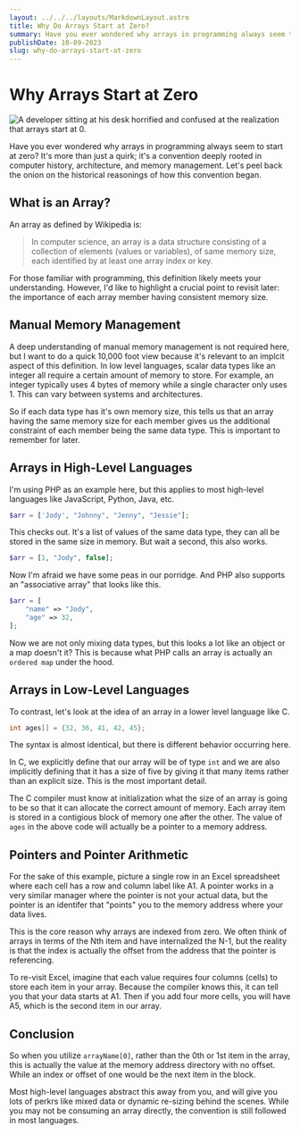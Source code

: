 ```yaml
---
layout: ../../../layouts/MarkdownLayout.astro
title: Why Do Arrays Start at Zero?
summary: Have you ever wondered why arrays in programming always seem to start at zero? It's more than just a quirk; it's a convention deeply rooted in computer history, architecture, and memory management. Let's peel back the onion on the historical reasonings of how this convention began.
publishDate: 10-09-2023
slug: why-do-arrays-start-at-zero
---
```




# Why Arrays Start at Zero

<Image
  class="mx-auto h-auto max-w-[400px] rounded-2xl py-2"
  src={confused}
  alt="A developer sitting at his desk horrified and confused at the realization that arrays start at 0."
/>

Have you ever wondered why arrays in programming always seem to start at zero? It's more than just a quirk; it's a
convention deeply rooted in computer history, architecture, and memory management. Let's peel back the onion on the
historical reasonings of how this convention began.

## What is an Array?

An array as defined by Wikipedia is:

> In computer science, an array is a data structure consisting of a collection of elements (values or variables),
> of same memory size, each identified by at least one array index or key.

For those familiar with programming, this definition likely meets your understanding. However, I'd like to highlight
a crucial point to revisit later: the importance of each array member having consistent memory size.

## Manual Memory Management

A deep understanding of manual memory management is not required here, but I want to do a quick 10,000 foot view because
it's relevant to an implcit aspect of this definition. In low level languages, scalar data types like an integer all require a certain amount of memory to store. For example, an
integer typically uses 4 bytes of memory while a single character only uses 1. This can vary between systems and architectures.

So if each data type has it's own memory size, this tells us that an array having the same memory size for each member gives us
the additional constraint of each member being the same data type. This is important to remember for later.

## Arrays in High-Level Languages

I'm using PHP as an example here, but this applies to most high-level languages like JavaScript, Python, Java, etc.

```php
$arr = ['Jody', "Johnny", "Jenny", "Jessie"];
```

This checks out. It's a list of values of the same data type, they can all be stored in the same size in memory. But wait a second, this also works.

```php
$arr = [1, "Jody", false];
```

Now I'm afraid we have some peas in our porridge. And PHP also supports an "associative array" that looks like this.

```php
$arr = [
    "name" => "Jody",
    "age" => 32,
];
```

Now we are not only mixing data types, but this looks a lot like an object or a map doesn't it? This is because what PHP calls an array
is actually an `ordered map` under the hood.

## Arrays in Low-Level Languages

To contrast, let's look at the idea of an array in a lower level language like C.

```c
int ages[] = {32, 36, 41, 42, 45};
```

The syntax is almost identical, but there is different behavior occurring here.

In C, we explicitly define that our array will be of type `int` and we are also implicitly defining that it has a size
of five by giving it that many items rather than an explicit size. This is the most important detail.

The C compiler must know at initialization what the size of an array is going to be so that it can allocate the
correct amount of memory. Each array item is stored in a contigious block of memory one after the other. The value
of `ages` in the above code will actually be a pointer to a memory address.

## Pointers and Pointer Arithmetic

For the sake of this example, picture a single row in an Excel spreadsheet where each cell has a row and column label like A1.
A pointer works in a very similar manager where the pointer is not your actual data, but the pointer is an identifer that
"points" you to the memory address where your data lives.

This is the core reason why arrays are indexed from zero. We often think of arrays in terms of the Nth item and have
internalized the N-1, but the reality is that the index is actually the offset from the address that the pointer is referencing.

To re-visit Excel, imagine that each value requires four columns (cells) to store each item in your array. Because the compiler
knows this, it can tell you that your data starts at A1. Then if you add four more cells, you will have A5, which is the second item
in our array.

## Conclusion

So when you utilize `arrayName[0]`, rather than the 0th or 1st item in the array, this is actually the value at the memory address
directory with no offset. While an index or offset of one would be the next item in the block.

Most high-level languages abstract this away from you, and will give you lots of perkrs like mixed data or dynamic re-sizing behind
the scenes. While you may not be consuming an array directly, the convention is still followed in most languages.

